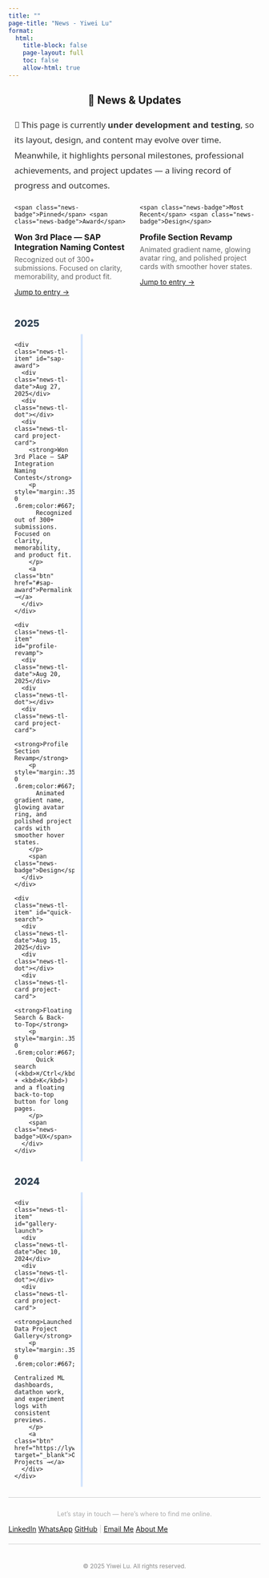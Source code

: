 ```yaml
---
title: ""
page-title: "News - Yiwei Lu"
format:
  html:
    title-block: false
    page-layout: full
    toc: false
    allow-html: true
---
```


<script>
(function() {
  var correct = "test123"; 
  var maxTries = 1;
  var lockMinutes = 1;
  var now = Date.now();

  var failData = JSON.parse(localStorage.getItem("news_fail")) || {count:0, lockedUntil:0};

  function denyAndRedirect(msg){
    document.addEventListener("DOMContentLoaded", function() {
      var seconds = 3;
      document.body.innerHTML =
        "<h2 id='deny-msg' style='text-align:center;margin-top:15%;color:#00aeff;font-family:sans-serif;'>"
        + "🚧 " + msg + "<br><br>"
        + "<br>" +"Redirecting to homepage in <span id='countdown'>" + seconds + "</span> seconds…</h2>";

      var countdownEl = document.getElementById("countdown");
      var timer = setInterval(function(){
        seconds--;
        if (seconds <= 0) {
          clearInterval(timer);
          location.href = "/";
        } else {
          countdownEl.textContent = seconds;
        }
      }, 1000);
    });
  }

  if (now < failData.lockedUntil) {
    denyAndRedirect("This page is currently under development and testing<br><br>Please try again later.");
  } else {
    failData.count = 0;
    localStorage.setItem("news_fail", JSON.stringify(failData));

    var ok = false;
    for (var i = 0; i < maxTries; i++) {
      var input = prompt("🔒 This page is under testing. ("+(maxTries - i)+" attempts left):");
      if (input === correct) { ok = true; break; }
      else { failData.count++; }
    }

    if (!ok) {
      failData.lockedUntil = now + lockMinutes * 60 * 1000;
      localStorage.setItem("news_fail", JSON.stringify(failData));
      denyAndRedirect("This page is currently under development and testing<br>Please try again in "+lockMinutes+" minutes.");
    }
  }
})();
</script>

<style>
/* ===== News page-only minimal styles ===== */
.news-wrap{max-width:980px;margin:0 auto;padding:0 12px;}
.news-intro{margin:22px auto 8px;font-size:1.05rem;line-height:1.8;color:#333;font-family:system-ui,-apple-system,"Segoe UI",Roboto,"Helvetica Neue",sans-serif;}
.news-badge{display:inline-block;font-size:.78rem;padding:.2em .6em;border-radius:999px;background:#f5f9ff;border:1px solid #d8e2f1;color:#0b3d91;}

.news-tl{ --datew:120px; --line:#cbd5e1; --dot:#0d6efd; }

.news-tl-year{
  font-weight:800; font-size:1.2rem; color:#2c3e50; margin:28px 0 10px;
}

.news-tl-list{
  display:grid;
  grid-template-columns: var(--datew) 28px 1fr; 
  row-gap:16px;
  position:relative;
}

.news-tl-list::before{
  content:"";
  grid-column:2; grid-row:1 / -1;
  width:3px; /* 更粗 */
  background:linear-gradient(
    180deg,
    rgba(13,110,253,.18) 0%,
    rgba(13,110,253,.28) 20%,
    rgba(13,110,253,.28) 80%,
    rgba(13,110,253,.18) 100%
  );
  justify-self:center;
  border-radius:2px;
  box-shadow:0 0 0 1px rgba(13,110,253,.08);
}

.news-tl-item{ display:contents; }

.news-tl-date{
  grid-column:1;
  align-self:start;
  justify-self:end;
  text-align:right;
  padding-right:12px;
  font-weight:700;
  color:var(--dot);
  font-size:.95rem;
}

.news-tl-dot{
  grid-column:2;
  width:14px; height:14px;
  border-radius:50%;
  border:3px solid var(--dot);
  background:#fff;
  justify-self:center;
  align-self:start;      /* 顶部对齐 */
  margin-top:.6rem;      /* 与卡片标题行对齐；可微调 .5~.7rem */
  box-shadow:0 0 0 3px rgba(13,110,253,.12);
  transform:translateZ(0);
}

.news-tl-card{ grid-column:3; }

@media (max-width:740px){
  .news-tl{ --datew:98px; }
  .news-tl-list{ grid-template-columns: var(--datew) 26px 1fr; }
}
@media (max-width:480px){
  .news-tl{ --datew:86px; }
  .news-tl-date{ font-size:.9rem; }
  .news-tl-list{ grid-template-columns: var(--datew) 24px 1fr; }
}
</style>

<div class="news-wrap">
  <h2 style="text-align:center;">📰 News & Updates</h2>

  <p class="news-intro">
    🚧 This page is currently <strong>under development and testing</strong>, so its layout, design, and content may evolve over time.  
    Meanwhile, it highlights personal milestones, professional achievements, and project updates — a living record of progress and outcomes.
  </p>

::: {.columns}
::: {.column width="50%"}
<div class="project-card">
  <div style="margin-bottom:.35rem;">
    <span class="news-badge">Pinned</span> <span class="news-badge">Award</span>
  </div>
  <h3 style="margin:0 0 .35rem;">Won 3rd Place — SAP Integration Naming Contest</h3>
  <p style="margin:.25rem 0 .65rem;color:#666;">Recognized out of 300+ submissions. Focused on clarity, memorability, and product fit.</p>
  <a class="btn" href="#sap-award">Jump to entry →</a>
</div>
:::

::: {.column width="50%"}
<div class="project-card">
  <div style="margin-bottom:.35rem;">
    <span class="news-badge">Most Recent</span> <span class="news-badge">Design</span>
  </div>
  <h3 style="margin:0 0 .35rem;">Profile Section Revamp</h3>
  <p style="margin:.25rem 0 .65rem;color:#666;">Animated gradient name, glowing avatar ring, and polished project cards with smoother hover states.</p>
  <a class="btn" href="#profile-revamp">Jump to entry →</a>
</div>
:::
:::

<!-- ===== Timeline ===== -->
<div class="news-tl" aria-label="Timeline of news and updates">

  <!-- 2025 -->
  <div class="news-tl-year">2025</div>
  <div class="news-tl-list">

    <div class="news-tl-item" id="sap-award">
      <div class="news-tl-date">Aug 27, 2025</div>
      <div class="news-tl-dot"></div>
      <div class="news-tl-card project-card">
        <strong>Won 3rd Place — SAP Integration Naming Contest</strong>
        <p style="margin:.35rem 0 .6rem;color:#667;">
          Recognized out of 300+ submissions. Focused on clarity, memorability, and product fit.
        </p>
        <a class="btn" href="#sap-award">Permalink →</a>
      </div>
    </div>

    <div class="news-tl-item" id="profile-revamp">
      <div class="news-tl-date">Aug 20, 2025</div>
      <div class="news-tl-dot"></div>
      <div class="news-tl-card project-card">
        <strong>Profile Section Revamp</strong>
        <p style="margin:.35rem 0 .6rem;color:#667;">
          Animated gradient name, glowing avatar ring, and polished project cards with smoother hover states.
        </p>
        <span class="news-badge">Design</span>
      </div>
    </div>

    <div class="news-tl-item" id="quick-search">
      <div class="news-tl-date">Aug 15, 2025</div>
      <div class="news-tl-dot"></div>
      <div class="news-tl-card project-card">
        <strong>Floating Search & Back-to-Top</strong>
        <p style="margin:.35rem 0 .6rem;color:#667;">
          Quick search (<kbd>⌘/Ctrl</kbd> + <kbd>K</kbd>) and a floating back-to-top button for long pages.
        </p>
        <span class="news-badge">UX</span>
      </div>
    </div>

  </div>

  <!-- 2024 -->
  <div class="news-tl-year">2024</div>
  <div class="news-tl-list">
    <div class="news-tl-item" id="gallery-launch">
      <div class="news-tl-date">Dec 10, 2024</div>
      <div class="news-tl-dot"></div>
      <div class="news-tl-card project-card">
        <strong>Launched Data Project Gallery</strong>
        <p style="margin:.35rem 0 .6rem;color:#667;">
          Centralized ML dashboards, datathon work, and experiment logs with consistent previews.
        </p>
        <a class="btn" href="https://lywww88.github.io/projects/" target="_blank">Open Projects →</a>
      </div>
    </div>
  </div>

</div>

</div> <!-- /.news-wrap -->

<div aria-hidden="true" style="border-top: 1px solid #ccc; margin: 1.5em 0;"></div>

<p style="text-align: center; color: #aaa; font-size: 0.9em; margin-top: 2em;">
  Let’s stay in touch — here’s where to find me online.
</p>

<div class="connect-container">
  <a href="https://www.linkedin.com/in/yiwei-lu78" class="btn" target="_blank"><i class="bi bi-linkedin"></i> LinkedIn</a>
  <a href="https://wa.me/6266736276" class="btn" target="_blank"><i class="bi bi-whatsapp"></i> WhatsApp</a>
  <a href="https://github.com/lywww88" class="btn" target="_blank"><i class="bi bi-github"></i> GitHub</a>
  <span style="color: #ccc;">|</span>
  <a href="mailto:yiweilu36@uci.edu" class="btn"><i class="bi bi-envelope"></i> Email Me</a>
  <a href="https://lywww88.github.io/about.html" class="btn"><i class="bi bi-person-circle"></i> About Me</a>
</div>

<div aria-hidden="true" style="border-top: 1px solid #ccc; margin: 1.5em 0;"></div>

<p style="text-align: center; color: #888; font-size: 0.85em; margin-top: 3em;">
  © 2025 Yiwei Lu. All rights reserved.
</p>
